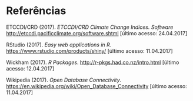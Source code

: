 <a name="references"></a>

# Referências

ETCCDI/CRD (2017). *ETCCDI/CRD Climate Change Indices. Software* <http://etccdi.pacificclimate.org/software.shtml> [último acesso: 24.04.2017]

RStudio (2017). *Easy web applications in R*. <https://www.rstudio.com/products/shiny/> [último acesso: 11.04.2017]

Wickham (2017). *R Packages*. <http://r-pkgs.had.co.nz/intro.html> [último acesso: 12.04.2017]

Wikipedia (2017). *Open Database Connectivity*. <https://en.wikipedia.org/wiki/Open_Database_Connectivity> [último acesso: 11.04.2017]

